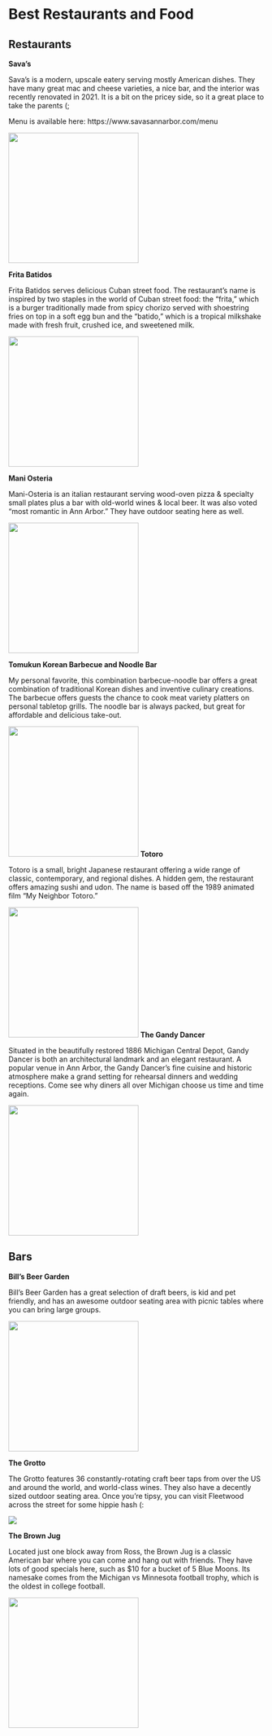 
# Best Restaurants and Food

## Restaurants

**Sava's**

Sava's is a modern, upscale eatery serving mostly American dishes. They have many great mac and cheese varieties, a nice bar, and the interior was recently renovated in 2021. It is a bit on the pricey side, so it a great place to take the parents (;

Menu is available here: https://www.savasannarbor.com/menu

![](savas.jpg){width=256}


**Frita Batidos**

Frita Batidos serves delicious Cuban street food. The restaurant's name is inspired by two staples in the world of Cuban street food: the "frita," which is a burger traditionally made from spicy chorizo served with shoestring fries on top in a soft egg bun and the "batido," which is a tropical milkshake made with fresh fruit, crushed ice, and sweetened milk.

![](fritabatidos.jpg){width=256}


**Mani Osteria**

Mani-Osteria is an italian restaurant serving wood-oven pizza & specialty small plates plus a bar with old-world wines & local beer. It was also voted "most romantic in Ann Arbor." They have outdoor seating here as well.

![](maniosteria.jpg){width=256}

**Tomukun Korean Barbecue and Noodle Bar**

My personal favorite, this combination barbecue-noodle bar offers a great combination of traditional Korean dishes and inventive culinary creations. The barbecue offers guests the chance to cook meat variety platters on personal tabletop grills. The noodle bar is always packed, but great for affordable and delicious take-out.

![](tomukun.jpg){width=256}
**Totoro**

Totoro is a small, bright Japanese restaurant offering a wide range of classic, contemporary, and regional dishes. A hidden gem, the restaurant offers amazing sushi and udon. The name is based off the 1989 animated film "My Neighbor Totoro."

![](totoro.jpg){width=256}
**The Gandy Dancer**

Situated in the beautifully restored 1886 Michigan Central Depot, Gandy Dancer is both an architectural landmark and an elegant restaurant. A popular venue in Ann Arbor, the Gandy Dancer's fine cuisine and historic atmosphere make a grand setting for rehearsal dinners and wedding receptions. Come see why diners all over Michigan choose us time and time again.

![](gandydancer.jpg){width=256}

## Bars

**Bill's Beer Garden**

Bill's Beer Garden has a great selection of draft beers, is kid and pet friendly, and has an awesome outdoor seating area with picnic tables where you can bring large groups.

![](bills.jpg){width=256}



**The Grotto**

The Grotto features 36 constantly-rotating craft beer taps from over the US and around the world, and world-class wines. They also have a decently sized outdoor seating area. Once you're tipsy, you can visit Fleetwood across the street for some hippie hash (:

![](grotto.jpg)

**The Brown Jug**

Located just one block away from Ross, the Brown Jug is a classic American bar where you can come and hang out with friends. They have lots of good specials here, such as $10 for a bucket of 5 Blue Moons. Its namesake comes from the Michigan vs Minnesota football trophy, which is the oldest in college football.

![](brownjug.webp){width=256}

